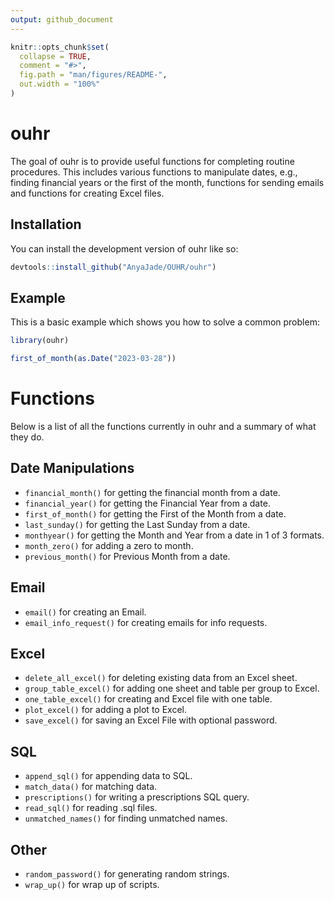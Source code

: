 ---
output: github_document
---

<!-- README.md is generated from README.Rmd. Please edit that file -->

```{r, include = FALSE}
knitr::opts_chunk$set(
  collapse = TRUE,
  comment = "#>",
  fig.path = "man/figures/README-",
  out.width = "100%"
)
```

# ouhr

<!-- badges: start -->
<!-- badges: end -->

The goal of ouhr is to provide useful functions for completing routine procedures. This includes various functions to manipulate dates, e.g., finding financial years or the first of the month, functions for sending emails and functions for creating Excel files.

## Installation

You can install the development version of ouhr like so:

``` {r installing OUHR, eval = FALSE}
devtools::install_github("AnyaJade/OUHR/ouhr")
```

## Example

This is a basic example which shows you how to solve a common problem:

```{r example}
library(ouhr)

first_of_month(as.Date("2023-03-28"))
```

# Functions

Below is a list of all the functions currently in ouhr and a summary of what they do.

## Date Manipulations
+ `financial_month()` for getting the financial month from a date.
+ `financial_year()` for getting the	Financial Year from a date.
+ `first_of_month()` for getting the	First of the Month from a date.
+ `last_sunday()` for getting the	Last Sunday from a date.
+ `monthyear()` for getting the Month and Year from a date in 1 of 3 formats.
+ `month_zero()` for adding a zero to month.
+ `previous_month()` for 	Previous Month from a date.

## Email
+ `email()` for creating an Email.
+ `email_info_request()` for creating emails for info requests.

## Excel
+ `delete_all_excel()` for deleting existing data from an Excel sheet.
+ `group_table_excel()` for adding one sheet and table per group to Excel.
+ `one_table_excel()` for creating and Excel file with one table.
+ `plot_excel()` for adding a plot to Excel.
+ `save_excel()` for saving an Excel File with optional password.

## SQL
+ `append_sql()` for appending data to SQL.
+ `match_data()` for matching data.
+ `prescriptions()` for writing a prescriptions SQL query.
+ `read_sql()` for reading .sql files.
+ `unmatched_names()` for finding unmatched names.

## Other
+ `random_password()` for generating random strings.
+ `wrap_up()` for	wrap up of scripts.


